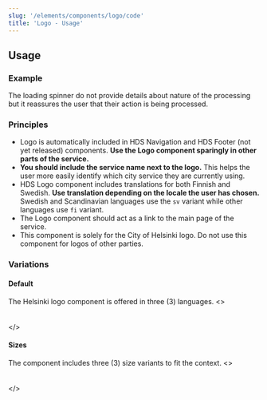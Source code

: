 ```yaml
---
slug: '/elements/components/logo/code'
title: 'Logo - Usage'
---
```



## Usage

### Example
<LoadingSpinner />

The loading spinner do not provide details about nature of the processing but it reassures the user that their action is being processed.

### Principles
- Logo is automatically included in HDS Navigation and HDS Footer (not yet released) components. **Use the Logo component sparingly in other parts of the service.**
- **You should include the service name next to the logo.** This helps the user more easily identify which city service they are currently using.
- HDS Logo component includes translations for both Finnish and Swedish. **Use translation depending on the locale the user has chosen.** Swedish and Scandinavian languages use the `sv` variant while other languages use `fi` variant.
- The Logo component should act as a link to the main page of the service.
- This component is solely for the City of Helsinki logo. Do not use this component for logos of other parties.

### Variations

#### Default
The Helsinki logo component is offered in three (3) languages.
<>
  <Logo language="fi" size="medium" />
  <br />   
  <Logo language="sv" size="medium" />
  <br /> 
  <Logo language="ru" size="medium" />
</>

#### Sizes
The component includes three (3) size variants to fit the context.
<>
  <Logo language="fi" size="small" />
  <br />   
  <Logo language="fi" size="medium" />
  <br /> 
  <Logo language="fi" size="large" />
</>


